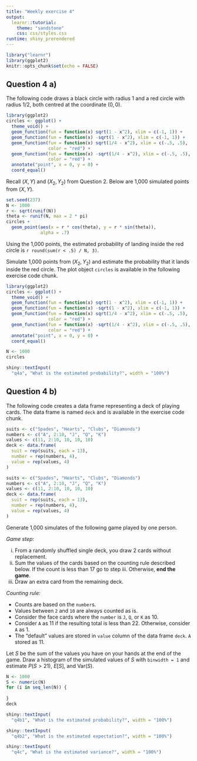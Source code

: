 ```yaml
---
title: "Weekly exercise 4"
output: 
  learnr::tutorial:
    theme: "sandstone"
    css: css/styles.css
runtime: shiny_prerendered
---
```



```r
library("learnr")
library(ggplot2)
knitr::opts_chunk$set(echo = FALSE)
```

## Question 4 a)

The following code draws a black circle with radius $1$ and a red circle with radius $1/2$, both centred at the coordinate $(0,0)$. 

```r
library(ggplot2)
circles <- ggplot() +
  theme_void() +
  geom_function(fun = function(x) sqrt(1 - x^2), xlim = c(-1, 1)) +
  geom_function(fun = function(x) -sqrt(1 - x^2), xlim = c(-1, 1)) +
  geom_function(fun = function(x) sqrt(1/4 - x^2), xlim = c(-.5, .5),
                color = "red") +
  geom_function(fun = function(x) -sqrt(1/4 - x^2), xlim = c(-.5, .5),
                color = "red") +
  annotate("point", x = 0, y = 0) +
  coord_equal()
```


Recall $(X,Y)$ and $(X_2,Y_2)$ from Question 2. Below are 1,000 simulated points from  $(X,Y)$. 

```r
set.seed(237)
N <- 1000
r <- sqrt(runif(N))
theta <- runif(N, max = 2 * pi) 
circles +
  geom_point(aes(x = r * cos(theta), y = r * sin(theta)),
             alpha = .7)
```


Using the 1,000 points, the estimated probability of landing inside the red circle is `r round(sum(r < .5) / N, 3)`.

Simulate 1,000 points from $(X_2, Y_2)$ and estimate the probability that it lands inside the red circle. The plot object `circles` is available in the following exercise code chunk.

```r
library(ggplot2)
circles <- ggplot() +
  theme_void() +
  geom_function(fun = function(x) sqrt(1 - x^2), xlim = c(-1, 1)) +
  geom_function(fun = function(x) -sqrt(1 - x^2), xlim = c(-1, 1)) +
  geom_function(fun = function(x) sqrt(1/4 - x^2), xlim = c(-.5, .5),
                color = "red") +
  geom_function(fun = function(x) -sqrt(1/4 - x^2), xlim = c(-.5, .5),
                color = "red") +
  annotate("point", x = 0, y = 0) +
  coord_equal()
```

```r
N <- 1000
circles
```


```r
shiny::textInput(
  "q4a", "What is the estimated probability?", width = "100%")
```


## Question 4 b)

The following code creates a data frame representing
a deck of playing cards. The data frame is named `deck` and is available in the exercise code chunk.

```r
suits <- c("Spades", "Hearts", "Clubs", "Diamonds")
numbers <- c("A", 2:10, "J", "Q", "K")
values <- c(11, 2:10, 10, 10, 10)
deck <- data.frame(
  suit = rep(suits, each = 13),
  number = rep(numbers, 4),
  value = rep(values, 4)
)
```

```r
suits <- c("Spades", "Hearts", "Clubs", "Diamonds")
numbers <- c("A", 2:10, "J", "Q", "K")
values <- c(11, 2:10, 10, 10, 10)
deck <- data.frame(
  suit = rep(suits, each = 13),
  number = rep(numbers, 4),
  value = rep(values, 4)
)
```

Generate 1,000 simulates of the following game played by one person.

_Game step:_

i. From a randomly shuffled single deck, you draw 2 cards without replacement.
ii. Sum the values of the cards based on the counting rule described below. If the count is less than $17$ go to step iii. Otherwise, __end the game__.
iii. Draw an extra card from the remaining deck. 

  
_Counting rule:_

+ Counts are based on the `number`s.
+ Values between `2` and `10` are always counted as is.
+ Consider the face cards where the `number` is `J`, `Q`, or `K` as $10$.
+ Consider `A` as $11$ if the resulting total is less than $22$. Otherwise, consider `A` as $1$.
+ The "default" values are stored in `value` column of the data frame `deck`. `A` stored as $11$.

Let $S$ be the sum of the values you have on your hands at the end of the game. Draw a histogram of the simulated values of $S$ with `binwidth = 1` and estimate $P(S>21)$, $E[S]$, and $\text{Var}(S)$.


```r
N <- 1000
S <- numeric(N)
for (i in seq_len(N)) {
  
}
deck
```

```r
shiny::textInput(
  "q4b1", "What is the estimated probability?", width = "100%")
```

```r
shiny::textInput(
  "q4b2", "What is the estimated expectation?", width = "100%")
```

```r
shiny::textInput(
  "q4c", "What is the estimated variance?", width = "100%")
```


